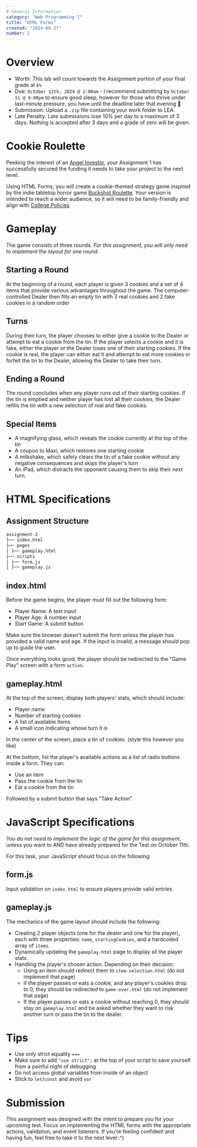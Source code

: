 ```yaml
---
# General Information
category: "Web Programming I"
title: "HTML Forms"
created: "2024-09-27"
number: 2
---
```


# Overview

- Worth: This lab will count towards the Assignment portion of your final grade at `6%`
- Due: `October 12th, 2024 @ 2:00am` - I recommend submitting by `October 11 @ 9:00pm` to ensure good sleep, however for those who thrive under last-minute pressure, you have until the deadline later that evening 👀
- Submission: Upload a `.zip` file containing your work folder to LEA.
- Late Penalty: Late submissions lose 10% per day to a maximum of 3 days. Nothing is accepted after 3 days and a grade of zero will be given.

# Cookie Roulette

Peeking the interest of an [Angel Investor](https://en.wikipedia.org/wiki/Angel_investor), your Assignment 1 has successfully secured the funding it needs to take your project to the next level.

Using HTML Forms, you will create a cookie-themed strategy game inspired by the indie tabletop horror game [Buckshot Roulette](https://en.wikipedia.org/wiki/Buckshot_Roulette). Your version is intended to reach a wider audience, so it will need to be family-friendly and align with [College Policies](https://johnabbott.qc.ca/the-college/official-documents/).

# Gameplay

The game consists of three rounds. _For this assignment, you will only need to implement the layout for one round._

## Starting a Round

At the beginning of a round, each player is given 3 cookies and a set of 4 items that provide various advantages throughout the game. The computer-controlled Dealer then fills an empty tin with 3 real cookies and 2 fake cookies in a random order

## Turns

During their turn, the player chooses to either give a cookie to the Dealer or attempt to eat a cookie from the tin. If the player selects a cookie and it is fake, either the player or the Dealer loses one of their starting cookies. If the cookie is real, the player can either eat it and attempt to eat more cookies or forfeit the tin to the Dealer, allowing the Dealer to take their turn.

## Ending a Round

The round concludes when any player runs out of their starting cookies. If the tin is emptied and neither player has lost all their cookies, the Dealer refills the tin with a new selection of real and fake cookies.

## Special Items

- A magnifying glass, which reveals the cookie currently at the top of the tin
- A coupon to Maxi, which restores one starting cookie
- A milkshake, which safely clears the tin of a fake cookie without any negative consequences and skips the player's turn
- An iPad, which distracts the opponent causing them to skip their next turn.

# HTML Specifications

## Assignment Structure

```md
assignment-2
├── index.html
├── pages
│ ├── gameplay.html
├── scripts
│ ├── form.js
│ ├── gameplay.js
```

## index.html

Before the game begins, the player must fill out the following form:

- Player Name: A text input
- Player Age: A number input
- Start Game: A submit button

Make sure the browser doesn't submit the form unless the player has provided a valid name and age. If the input is invalid, a message should pop up to guide the user.

Once everything looks good, the player should be redirected to the "Game Play" screen with a form `action`.

## gameplay.html

At the top of the screen, display both players' stats, which should include:

- Player name
- Number of starting cookies
- A list of available items
- A small icon indicating whose turn it is

In the center of the screen, place a tin of cookies. (style this however you like)

At the bottom, list the player's available actions as a list of radio buttons inside a form. They can:

- Use an item
- Pass the cookie from the tin
- Eat a cookie from the tin

Followed by a submit button that says "Take Action".

# JavaScript Specifications

_You do not need to implement the logic of the game for this assignment_, unless you want to AND have already prepared for the Test on October 11th.

For this task, your JavaScript should focus on the following:

## form.js

Input validation on `index.html` to ensure players provide valid entries.

## gameplay.js

The mechanics of the game layout should include the following:

- Creating 2 player objects (one for the dealer and one for the player), each with three properties: `name`, `startingCookies`, and a hardcoded array of `items`.
- Dynamically updating the `gameplay.html` page to display all the player stats.
- Handling the player's chosen action. Depending on their decision:
  - Using an item should redirect them to `item-selection.html` (do not implement that page)
  - if the player passes or eats a cookie, and any player's cookies drop to 0, they should be redirected to `game-over.html` (do not implement that page)
  - If the player passes or eats a cookie without reaching 0, they should stay on `gameplay.html` and be asked whether they want to risk another turn or pass the tin to the dealer.

# Tips

- Use only strict equality `===`
- Make sure to add `"use strict";` at the top of your script to save yourself from a painful night of debugging
- Do not access global variables from inside of an object
- Stick to `let`/`const` and avoid `var`

# Submission

This assignment was designed with the intent to prepare you for your upcoming test. Focus on implementing the HTML forms with the appropriate actions, validation, and event listeners. If you’re feeling confident and having fun, feel free to take it to the next level :^)
